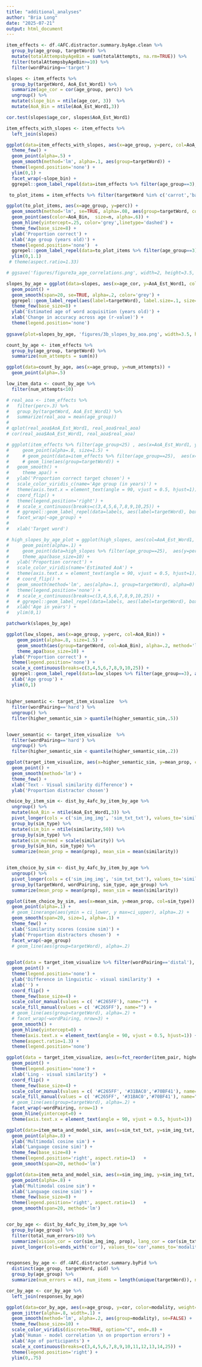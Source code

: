 ```yaml
---
title: "additional_analyses"
author: "Bria Long"
date: "2025-07-21"
output: html_document
---
```



```r
item_effects <- df.4AFC.distractor.summary.byAge.clean %>%
  group_by(age_group, targetWord) %>%
  mutate(totalAttempsbyAgeBin = sum(totalAttempts, na.rm=TRUE)) %>%
  filter(totalAttempsbyAgeBin>=10) %>%
  filter(wordPairing=='target')  

slopes <- item_effects %>%
  group_by(targetWord, AoA_Est_Word1) %>%
  summarize(age_cor = cor(age_group, perc)) %>%
  ungroup() %>%
  mutate(slope_bin = ntile(age_cor, 3))  %>%
  mutate(AoA_Bin = ntile(AoA_Est_Word1,3)) 

cor.test(slopes$age_cor, slopes$AoA_Est_Word1)
```

```r
item_effects_with_slopes <- item_effects %>%
  left_join(slopes)

ggplot(data=item_effects_with_slopes, aes(x=age_group, y=perc, col=AoA_Est_Word1)) +
  theme_few() +
  geom_point(alpha=.5) +
  geom_smooth(method='lm', alpha=.1, aes(group=targetWord)) +
  theme(legend.position='none') +
  ylim(0,1) +
  facet_wrap(~slope_bin) +
  ggrepel::geom_label_repel(data=item_effects %>% filter(age_group==3), aes(label=targetWord))
```


```R
 to_plot_items = item_effects %>% filter(targetWord %in% c('carrot','barrel','scaffolding'))

ggplot(to_plot_items, aes(x=age_group, y=perc)) +
  geom_smooth(method='lm', se=TRUE, alpha=.08, aes(group=targetWord, color=AoA_Bin, fill=AoA_Bin)) +
  geom_point(aes(color=AoA_Bin,  size=n, alpha=.6)) +
  geom_hline(yintercept=.25, color='grey',linetype='dashed') +
  theme_few(base_size=8) +
  ylab('Proportion correct') +
  xlab('Age group (years old)') +
  theme(legend.position='none')  +
  ggrepel::geom_label_repel(data=to_plot_items %>% filter(age_group==3), aes(label=targetWord, color=AoA_Bin), alpha=1, size=2, label.size=.1, label.padding=.2, min.segment.length=.2,segment.alpha = .1) +
  ylim(0,1.1)
 # theme(aspect.ratio=1.33)

# ggsave('figures/figure3a_age_correlations.png', width=2, height=3.5, units='in')

```



```R
slopes_by_age = ggplot(data=slopes, aes(x=age_cor, y=AoA_Est_Word1, color=AoA_Bin)) +
  geom_point() +
  geom_smooth(span=20, se=TRUE, alpha=.2, color='grey') +
  ggrepel::geom_label_repel(aes(label=targetWord), label.size=.1, size=2, label.padding=.2, min.segment.length=.2, segment.alpha = .1) +
  theme_few(base_size=8) +
  ylab('Estimated age of word acquisition (years old)') +
  xlab('Change in accuracy across age (r-value)') +
  theme(legend.position='none')
  
ggsave(plot=slopes_by_age, 'figures/3b_slopes_by_aoa.png', width=3.5, height=3.5, units='in') 

```


```r
count_by_age <- item_effects %>%
  group_by(age_group, targetWord) %>%
  summarize(num_attempts = sum(n))

ggplot(data=count_by_age, aes(x=age_group, y=num_attempts)) +
  geom_point(alpha=.5)

low_item_data <- count_by_age %>%
  filter(num_attempts<10)
```




```r
# real_aoa <- item_effects %>%
#   filter(perc>.3) %>%
#   group_by(targetWord, AoA_Est_Word1) %>%
#   summarize(real_aoa = mean(age_group))
# 
# qplot(real_aoa$AoA_Est_Word1, real_aoa$real_aoa)
# cor(real_aoa$AoA_Est_Word1, real_aoa$real_aoa)
```




```r
# ggplot(item_effects %>% filter(age_group<25) , aes(x=AoA_Est_Word1, y=perc, col=age_group)) +
#     geom_point(alpha=.8, size=1.5) +
#     # geom_point(data=item_effects %>% filter(age_group==25),  aes(x=targetWord, y=perc, col=age_group), color='black', alpha=.6, size=1.5, shape=17) +
#     # geom_line(aes(group=targetWord)) +
#   geom_smooth() +
#     theme_apa() +
#   ylab('Proportion correct target chosen') +
#   scale_color_viridis_c(name='Age group (in years)') +
#   theme(axis.text.x = element_text(angle = 90, vjust = 0.5, hjust=1)) +
#   coord_flip() +
#   theme(legend.position='right') +
#   # scale_x_continuous(breaks=c(3,4,5,6,7,8,9,10,25)) +
#   # ggrepel::geom_label_repel(data=labels, aes(label=targetWord), box.padding = 0.1, max.overlaps=30, label.size=.25) +
#   facet_wrap(~age_group) +
#   
#   xlab('Target word') 
```


```r

# high_slopes_by_age_plot = ggplot(high_slopes, aes(col=AoA_Est_Word1, x=age_group, y=perc, size=scale(totalAttempts))) +
#     geom_point(alpha=.1) +
#     geom_point(data=high_slopes %>% filter(age_group==25),  aes(y=perc, x=age_group), color='black', alpha=.6, size=1.5, shape=17) +
#     theme_apa(base_size=10) +
#   ylab('Proportion correct') +
#   scale_color_viridis(name='Estimated AoA') +
#   theme(axis.text.x = element_text(angle = 90, vjust = 0.5, hjust=1)) +
#   # coord_flip() +
#   geom_smooth(method='lm', aes(alpha=.1, group=targetWord), alpha=0) +
#   theme(legend.position='none') +
#   # scale_x_continuous(breaks=c(3,4,5,6,7,8,9,10,25)) +
#   # ggrepel::geom_label_repel(data=labels, aes(label=targetWord), box.padding = 0.1, max.overlaps=30, label.size=.25) +
#   xlab('Age in years') + 
#   ylim(0,1)

```



```r

patchwork(slopes_by_age)
```

```r

ggplot(low_slopes, aes(x=age_group, y=perc, col=AoA_Bin)) +
    geom_point(alpha=.8, size=1.5) +
    geom_smooth(aes(group=targetWord, col=AoA_Bin), alpha=.2, method='lm') + 
    theme_apa(base_size=10) +
  ylab('Proportion correct') +
  theme(legend.position='none') +
  scale_x_continuous(breaks=c(3,4,5,6,7,8,9,10,25)) +
  ggrepel::geom_label_repel(data=low_slopes %>% filter(age_group==3), aes(label=targetWord), box.padding = 0.1, max.overlaps=30, label.size=.25) +
  xlab('Age group') +
  ylim(0,1)

```


##


```r
higher_semantic <- target_item_visualize  %>%
  filter(wordPairing=='hard') %>%
  ungroup() %>%
  filter(higher_semantic_sim > quantile(higher_semantic_sim,.5))


lower_semantic <- target_item_visualize  %>%
  filter(wordPairing=='hard') %>%
  ungroup() %>%
  filter(higher_semantic_sim < quantile(higher_semantic_sim,.2))
```

```r

ggplot(target_item_visualize, aes(x=higher_semantic_sim, y=mean_prop, col=wordPairing)) +
  geom_point() +
  geom_smooth(method='lm') +
  theme_few() +
  xlab('Text - Visual similarity difference') +
  ylab('Proportion distractor chosen')
```



```R

choice_by_item_sim <- dist_by_4afc_by_item_by_age %>%
  ungroup() %>%
  mutate(AoA_Bin = ntile(AoA_Est_Word1,3)) %>%
  pivot_longer(cols = c('sim_img_img', 'sim_txt_txt'), values_to='similarity', names_to='sim_type')  %>%
  group_by(sim_type) %>%
  mutate(sim_bin = ntile(similarity,50)) %>%
  group_by(sim_type) %>%
  mutate(sim_normed = scale(similarity)) %>%
  group_by(sim_bin, sim_type) %>%
  summarize(mean_prop = mean(prop), mean_sim = mean(similarity))


item_choice_by_sim <- dist_by_4afc_by_item_by_age %>%
  ungroup() %>%
  pivot_longer(cols = c('sim_img_img', 'sim_txt_txt'), values_to='similarity', names_to='sim_type')  %>%
  group_by(targetWord, wordPairing, sim_type, age_group) %>%
  summarize(mean_prop = mean(prop), mean_sim = mean(similarity))

```

```r

ggplot(item_choice_by_sim, aes(x=mean_sim, y=mean_prop, col=sim_type)) +
  geom_point(alpha=.1) +
  # geom_linerange(aes(ymin = ci_lower, y max=ci_upper), alpha=.2) +
  geom_smooth(span=20, size=1, alpha=.1) +
  theme_few() +
  xlab('Similarity scores (cosine sim)') +
  ylab('Proportion distractors chosen')  +
  facet_wrap(~age_group)
  # geom_line(aes(group=targetWord), alpha=.2)
  
```



```R
ggplot(data = target_item_visualize %>% filter(wordPairing=='distal'), aes(x=fct_reorder(item_pair, higher_semantic_sim, .desc=FALSE), y=higher_semantic_sim, col=wordPairing)) +
  geom_point() +
  theme(legend.position='none') +
  ylab('Difference in linguistic - visual similarity')  +
  xlab('') +
  coord_flip() +
  theme_few(base_size=4) + 
  scale_color_manual(values = c( '#C265FF'), name="")  +
  scale_fill_manual(values = c( '#C265FF'), name="") +
  # geom_line(aes(group=targetWord), alpha=.2) +
  # facet_wrap(~wordPairing, nrow=3) +
  geom_smooth() +
  geom_hline(yintercept=0) +
  theme(axis.text.x = element_text(angle = 90, vjust = 0.5, hjust=1)) +
  theme(aspect.ratio=1.3) +
  theme(legend.position='none')
```

```r
ggplot(data = target_item_visualize, aes(x=fct_reorder(item_pair, higher_semantic_sim, .desc=FALSE), y=higher_semantic_sim, col=wordPairing)) +
  geom_point() +
  theme(legend.position='none') +
  xlab('Ling - visual similarity')  +
  coord_flip() +
  theme_few(base_size=4) + 
  scale_color_manual(values = c( '#C265FF', '#31BAC0','#70BF41'), name="")  +
  scale_fill_manual(values = c( '#C265FF', '#31BAC0','#70BF41'), name="") +
  # geom_line(aes(group=targetWord), alpha=.2) +
  facet_wrap(~wordPairing, nrow=1) +
  geom_hline(yintercept=0) +
  theme(axis.text.x = element_text(angle = 90, vjust = 0.5, hjust=1)) 
```




```r
ggplot(data=item_meta_and_model_sim, aes(x=sim_txt_txt, y=sim_img_txt, col=wordPairing)) +
  geom_point(alpha=.8) +
  ylab('Multimodal cosine sim') +
  xlab('Language cosine sim)') + 
  theme_few(base_size=8) +
  theme(legend.position='right', aspect.ratio=1)   +
  geom_smooth(span=20, method='lm')

ggplot(data=item_meta_and_model_sim, aes(x=sim_img_img, y=sim_img_txt, col=wordPairing)) +
  geom_point(alpha=.8) +
  ylab('Multimodal cosine sim') +
  xlab('Language cosine sim)') + 
  theme_few(base_size=8) +
  theme(legend.position='right', aspect.ratio=1)   +
  geom_smooth(span=20, method='lm')

```


```r

```

```r
cor_by_age <- dist_by_4afc_by_item_by_age %>%
  group_by(age_group) %>%
  filter(total_num_errors>10) %>%
  summarize(vision_cor = cor(sim_img_img, prop), lang_cor = cor(sim_txt_txt, prop), multi_cor = cor(sim_img_txt, prop)) %>%
  pivot_longer(cols=ends_with('cor'), values_to='cor',names_to='modality')


responses_by_age <- df.4AFC.distractor.summary.byPid %>%
  distinct(age_group, targetWord, pid) %>%
  group_by(age_group) %>%
  summarize(num_errors = n(), num_items = length(unique(targetWord)), num_participants = length(unique(pid)))

cor_by_age <- cor_by_age %>%
  left_join(responses_by_age)
```


```r
ggplot(data=cor_by_age, aes(x=age_group, y=cor, color=modality, weight=num_errors, size=num_errors, fill=modality)) +
  geom_jitter(alpha=.8, width=.1) +
  geom_smooth(method='lm', alpha=.2, aes(group=modality), se=FALSE) +
  theme_few(base_size=10) +
  scale_color_viridis(discrete=TRUE, option="C", end=.8) +
  ylab('Human - model correlation \n on proportion errors') +
  xlab('Age of participants') +
  scale_x_continuous(breaks=c(3,4,5,6,7,8,9,10,11,12,13,14,25)) +
  theme(legend.position='right') +
  ylim(0,.75)

 
```